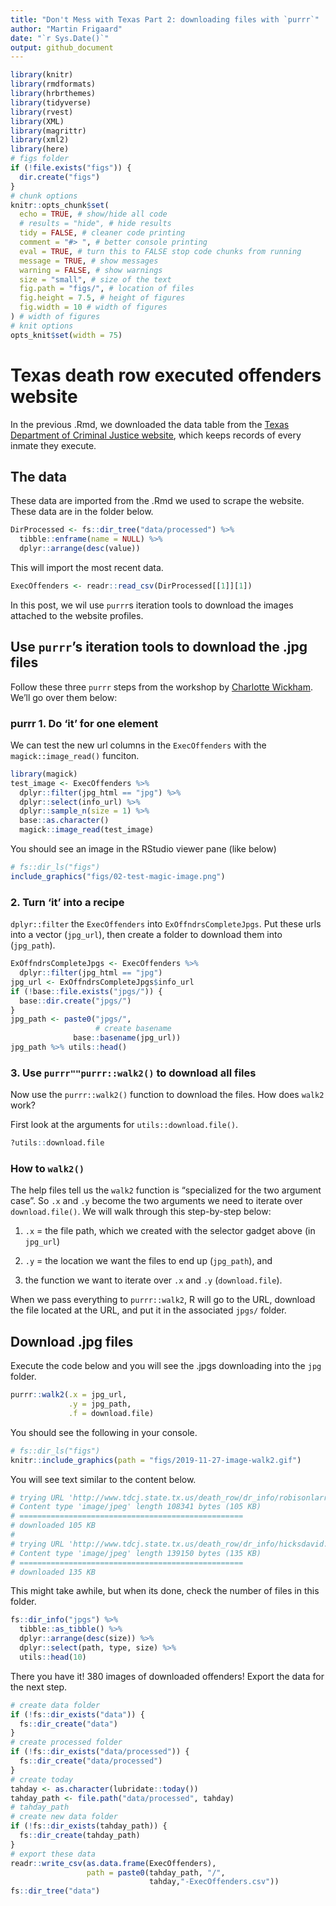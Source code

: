 ```yaml
---
title: "Don't Mess with Texas Part 2: downloading files with `purrr`"
author: "Martin Frigaard"
date: "`r Sys.Date()`"
output: github_document
---
```


```r
library(knitr)
library(rmdformats)
library(hrbrthemes)
library(tidyverse)
library(rvest)
library(XML)
library(magrittr)
library(xml2)
library(here)
# figs folder
if (!file.exists("figs")) {
  dir.create("figs")
}
# chunk options
knitr::opts_chunk$set(
  echo = TRUE, # show/hide all code
  # results = "hide", # hide results
  tidy = FALSE, # cleaner code printing
  comment = "#> ", # better console printing
  eval = TRUE, # turn this to FALSE stop code chunks from running
  message = TRUE, # show messages
  warning = FALSE, # show warnings
  size = "small", # size of the text
  fig.path = "figs/", # location of files
  fig.height = 7.5, # height of figures
  fig.width = 10 # width of figures
) # width of figures
# knit options
opts_knit$set(width = 75)
```


# Texas death row executed offenders website

In the previous .Rmd, we downloaded the data table from the [Texas Department of Criminal Justice website](http://www.tdcj.state.tx.us/death_row/dr_executed_offenders.html), which keeps records of every inmate they execute. 

## The data 

These data are imported from the .Rmd we used to scrape the website. These data are in the folder below. 

```r
DirProcessed <- fs::dir_tree("data/processed") %>% 
  tibble::enframe(name = NULL) %>% 
  dplyr::arrange(desc(value))
```

This will import the most recent data.

```r
ExecOffenders <- readr::read_csv(DirProcessed[[1]][1])
```

In this post, we wil use `purrr`s iteration tools to download the images attached to the website profiles.

## Use `purrr`'s iteration tools to download the .jpg files

Follow these three `purrr` steps from the workshop by [Charlotte Wickham](https://www.rstudio.com/resources/videos/happy-r-users-purrr-tutorial/). We'll go over them below:

### purrr 1. Do 'it' for one element

We can test the new url columns in the `ExecOffenders` with the `magick::image_read()` funciton. 

```r
library(magick)
test_image <- ExecOffenders %>% 
  dplyr::filter(jpg_html == "jpg") %>% 
  dplyr::select(info_url) %>% 
  dplyr::sample_n(size = 1) %>% 
  base::as.character() 
  magick::image_read(test_image)
```

You should see an image in the RStudio viewer pane (like below)

```r
# fs::dir_ls("figs")
include_graphics("figs/02-test-magic-image.png")
```

### 2. Turn 'it' into a recipe

`dplyr::filter` the `ExecOffenders` into `ExOffndrsCompleteJpgs`. Put these urls into a vector (`jpg_url`), then create a folder to download them into (`jpg_path`).

```r
ExOffndrsCompleteJpgs <- ExecOffenders %>% 
  dplyr::filter(jpg_html == "jpg") 
jpg_url <- ExOffndrsCompleteJpgs$info_url
if (!base::file.exists("jpgs/")) {
  base::dir.create("jpgs/")
}
jpg_path <- paste0("jpgs/", 
                   # create basename
              base::basename(jpg_url))
jpg_path %>% utils::head()
```

### 3. Use `purrr""purrr::walk2()` to download all files

Now use the `purrr::walk2()` function to download the files. How does `walk2` work?

First look at the arguments for `utils::download.file()`.

```r
?utils::download.file
```

### How to `walk2()` 
 
The help files tell us the `walk2` function is "specialized for the two argument case". So `.x` and `.y` become the two arguments we need to iterate over `download.file()`. We will walk through this step-by-step below:

1) `.x` = the file path, which we created with the selector gadget above (in `jpg_url`)

2) `.y` = the location we want the files to end up (`jpg_path`), and

3) the function we want to iterate over `.x` and `.y` (`download.file`).

When we pass everything to `purrr::walk2`, R will go to the URL, download the file located at the URL, and put it in the associated `jpgs/` folder.

## Download .jpg files

Execute the code below and you will see the .jpgs downloading into the `jpg` folder.

```r
purrr::walk2(.x = jpg_url, 
             .y = jpg_path, 
             .f = download.file)
```

You should see the following in your console.

```r
# fs::dir_ls("figs")
knitr::include_graphics(path = "figs/2019-11-27-image-walk2.gif")
```

You  will see text similar to the content below.

```r
# trying URL 'http://www.tdcj.state.tx.us/death_row/dr_info/robisonlarry.jpg'
# Content type 'image/jpeg' length 108341 bytes (105 KB)
# ==================================================
# downloaded 105 KB
# 
# trying URL 'http://www.tdcj.state.tx.us/death_row/dr_info/hicksdavid.jpg'
# Content type 'image/jpeg' length 139150 bytes (135 KB)
# ==================================================
# downloaded 135 KB
```

This might take awhile, but when its done, check the number of files in this folder.

```r
fs::dir_info("jpgs") %>% 
  tibble::as_tibble() %>% 
  dplyr::arrange(desc(size)) %>% 
  dplyr::select(path, type, size) %>% 
  utils::head(10)
```

There you have it! 380 images of downloaded offenders! Export the data for the next step.

```r
# create data folder
if (!fs::dir_exists("data")) {
  fs::dir_create("data")
}
# create processed folder 
if (!fs::dir_exists("data/processed")) {
  fs::dir_create("data/processed")
}
# create today
tahday <- as.character(lubridate::today())
tahday_path <- file.path("data/processed", tahday)
# tahday_path
# create new data folder
if (!fs::dir_exists(tahday_path)) {
  fs::dir_create(tahday_path)
}
# export these data
readr::write_csv(as.data.frame(ExecOffenders),
                 path = paste0(tahday_path, "/", 
                               tahday,"-ExecOffenders.csv"))
fs::dir_tree("data")
```